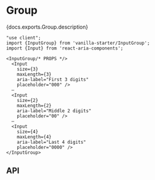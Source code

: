 


# Group

<PageDescription>{docs.exports.Group.description}</PageDescription>

```tsx render  docs={vanillaDocs.exports.InputGroup} links={vanillaDocs.links} props={['label', 'isDisabled', 'isInvalid']} initialProps={{label: 'Serial number'}} type="vanilla" files={["starters/docs/src/InputGroup.tsx", "starters/docs/src/InputGroup.css"]}
"use client";
import {InputGroup} from 'vanilla-starter/InputGroup';
import {Input} from 'react-aria-components';

<InputGroup/* PROPS */>
  <Input
    size={3}
    maxLength={3}
    aria-label="First 3 digits"
    placeholder="000" />
  –
  <Input
    size={2}
    maxLength={2}
    aria-label="Middle 2 digits"
    placeholder="00" />
  –
  <Input
    size={4}
    maxLength={4}
    aria-label="Last 4 digits"
    placeholder="0000" />
</InputGroup>
```

## API

<PropTable component={docs.exports.Group} links={docs.links} />

<StateTable defaultClassName="react-aria-Group" properties={docs.exports.GroupRenderProps.properties} />
